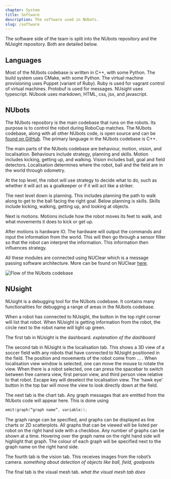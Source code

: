```yaml
---
chapter: System
title: Software
description: The software used in NUbots.
slug: /software
---
```


The software side of the team is split into the NUbots repository and the NUsight repository. Both are detailed below.

## Languages

Most of the NUbots codebase is written in C++, with some Python. The build system uses CMake, with some Python. The virtual machine provisioning uses Puppet (variant of Ruby). Ruby is used for vagrant control of virtual machines. Protobuf is used for messages. NUsight uses typescript. NUbook uses markdown, HTML, css, jsx, and javascript.

## NUbots

The NUbots repository is the main codebase that runs on the robots. Its purpose is to control the robot during RoboCup matches. The NUbots codebase, along with all other NUbots code, is open source and can be [found on GitHub](https://github.com/NUbots/NUbots/). The primary language in the NUbots codebase is C++.

The main parts of the NUbots codebase are behaviour, motion, vision, and localisation. Behaviours include strategy, planning and skills. Motion includes kicking, getting up, and walking. Vision includes ball, goal and field detectors. Localisation determines where the robot, ball and the field are in the world through odometry. 

At the top level, the robot will use strategy to decide what to do, such as whether it will act as a goalkeeper or if it will act like a striker. 

The next level down is planning. This includes planning the path to walk along to get to the ball facing the right goal. 
Below planning is skills. Skills include kicking, walking, getting up, and looking at objects. 

Next is motions. Motions include how the robot moves its feet to walk, and what movements it does to kick or get up.

After motions is hardware IO. The hardware will output the commands and input the information from the world. This will then go through a sensor filter so that the robot can interpret the information. This information then influences strategy.

All these modules are connected using NUClear which is a message passing software architecture. More can be found on NUClear [here](https://nuclear.readthedocs.io/en/latest/).

![Flow of the NUbots codebase](../images/software-overview.png)

## NUsight

NUsight is a debugging tool for the NUbots codebase. It contains many functionalities for debugging a range of areas in the NUbots codebase.

When a robot has connected to NUsight, the button in the top right corner will list that robot. When NUsight is getting information from the robot, the circle next to the robot name will light up green. 

The first tab in NUsight is the dashboard. *explanation of the dashboard*

The second tab in NUsight is the localisation tab. This shows a 3D view of a soccer field with any robots that have connected to NUsight positioned in the field. The position and movements of the robot come from … . When localisation view window is selected, one can move the mouse to rotate the view. When there is a robot selected, one can press the spacebar to switch between free camera view, first person view, and third person view relative to that robot. Escape key will deselect the localisation view. The ‘hawk eye’ button in the top bar will move the view to look directly down at the field.

The next tab is the chart tab. Any graph messages that are emitted from the NUbots code will appear here. This is done using

```cpp
emit(graph(“graph name”, variable));
```

The graph range can be specified, and graphs can be displayed as line charts or 2D scatterplots. All graphs that can be viewed will be listed per robot on the right hand side with a checkbox. Any number of graphs can be shown at a time. Hovering over the graph name on the right hand side will highlight that graph. The colour of each graph will be specified next to the graph name on the right hand side. 

The fourth tab is the vision tab. This receives images from the robot’s camera. *something about detection of objects like ball, field, goalposts*

The final tab is the visual mesh tab. *what the visual mesh tab does*
